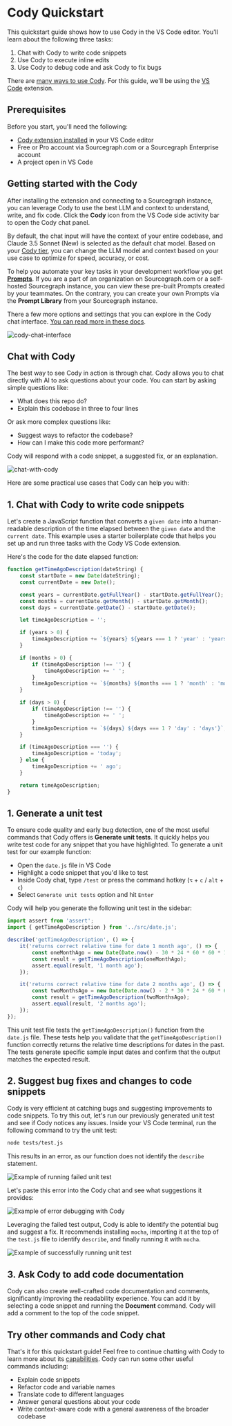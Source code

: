 # Cody Quickstart

<p className="subtitle">This quickstart guide shows how to use Cody in the VS Code editor. You'll learn about the following three tasks:</p>

1. Chat with Cody to write code snippets
2. Use Cody to execute inline edits
3. Use Cody to debug code and ask Cody to fix bugs

<Callout type="info">There are [many ways to use Cody](/cody/clients). For this guide, we'll be using the [VS Code](/cody/clients/install-vscode) extension.</Callout>

## Prerequisites

Before you start, you'll need the following:

- [Cody extension installed](/cody/clients/install-vscode) in your VS Code editor
- Free or Pro account via Sourcegraph.com or a Sourcegraph Enterprise account
- A project open in VS Code

## Getting started with the Cody

After installing the extension and connecting to a Sourcegraph instance, you can leverage Cody to use the best LLM and context to understand, write, and fix code. Click the **Cody** icon from the VS Code side activity bar to open the Cody chat panel.

By default, the chat input will have the context of your entire codebase, and Claude 3.5 Sonnet (New) is selected as the default chat model. Based on your [Cody tier](https://sourcegraph.com/pricing?product=cody), you can change the LLM model and context based on your use case to optimize for speed, accuracy, or cost.

To help you automate your key tasks in your development workflow you get **[Prompts](/cody/capabilities/commands)**. If you are a part of an organization on Sourcegraph.com or a self-hosted Sourcegraph instance, you can view these pre-built Prompts created by your teammates. On the contrary, you can create your own Prompts via the **Prompt Library** from your Sourcegraph instance.

There a few more options and settings that you can explore in the Cody chat interface. [You can read more in these docs](/cody/capabilities/chat).

![cody-chat-interface](https://storage.googleapis.com/sourcegraph-assets/Docs/cody-chat-interface-1124.png)

## Chat with Cody

The best way to see Cody in action is through chat. Cody allows you to chat directly with AI to ask questions about your code. You can start by asking simple questions like:

- What does this repo do?
- Explain this codebase in three to four lines

Or ask more complex questions like:

- Suggest ways to refactor the codebase?
- How can I make this code more performant?

Cody will respond with a code snippet, a suggested fix, or an explanation.

![chat-with-cody](https://storage.googleapis.com/sourcegraph-assets/Docs/chat-with-cody-1124.png)

Here are some practical use cases that Cody can help you with:

## 1. Chat with Cody to write code snippets

Let's create a JavaScript function that converts a `given date` into a human-readable description of the time elapsed between the `given date` and the `current date`. This example uses a starter boilerplate code that helps you set up and run three tasks with the Cody VS Code extension.

Here's the code for the date elapsed function:

```js
function getTimeAgoDescription(dateString) {
	const startDate = new Date(dateString);
	const currentDate = new Date();

	const years = currentDate.getFullYear() - startDate.getFullYear();
	const months = currentDate.getMonth() - startDate.getMonth();
	const days = currentDate.getDate() - startDate.getDate();

	let timeAgoDescription = '';

	if (years > 0) {
		timeAgoDescription += `${years} ${years === 1 ? 'year' : 'years'}`;
	}

	if (months > 0) {
		if (timeAgoDescription !== '') {
			timeAgoDescription += ' ';
		}
		timeAgoDescription += `${months} ${months === 1 ? 'month' : 'months'}`;
	}

	if (days > 0) {
		if (timeAgoDescription !== '') {
			timeAgoDescription += ' ';
		}
		timeAgoDescription += `${days} ${days === 1 ? 'day' : 'days'}`;
	}

	if (timeAgoDescription === '') {
		timeAgoDescription = 'today';
	} else {
		timeAgoDescription += ' ago';
	}

	return timeAgoDescription;
}
```

## 1. Generate a unit test

To ensure code quality and early bug detection, one of the most useful commands that Cody offers is **Generate unit tests**. It quickly helps you write test code for any snippet that you have highlighted. To generate a unit test for our example function:

- Open the `date.js` file in VS Code
- Highlight a code snippet that you'd like to test
- Inside Cody chat, type `/test` or press the command hotkey (`⌥` + `c` / `alt` + `c`)
- Select `Generate unit tests` option and hit `Enter`

Cody will help you generate the following unit test in the sidebar:

```js
import assert from 'assert';
import { getTimeAgoDescription } from '../src/date.js';

describe('getTimeAgoDescription', () => {
	it('returns correct relative time for date 1 month ago', () => {
		const oneMonthAgo = new Date(Date.now() - 30 * 24 * 60 * 60 * 1000).toISOString().split('T')[0];
		const result = getTimeAgoDescription(oneMonthAgo);
		assert.equal(result, '1 month ago');
	});

	it('returns correct relative time for date 2 months ago', () => {
		const twoMonthsAgo = new Date(Date.now() - 2 * 30 * 24 * 60 * 60 * 1000).toISOString().split('T')[0];
		const result = getTimeAgoDescription(twoMonthsAgo);
		assert.equal(result, '2 months ago');
	});
});

```

This unit test file tests the `getTimeAgoDescription()` function from the `date.js` file. These tests help you validate that the `getTimeAgoDescription()` function correctly returns the relative time descriptions for dates in the past. The tests generate specific sample input dates and confirm that the output matches the expected result.

## 2. Suggest bug fixes and changes to code snippets

Cody is very efficient at catching bugs and suggesting improvements to code snippets. To try this out, let's run our previously generated unit test and see if Cody notices any issues. Inside your VS Code terminal, run the following command to try the unit test:

```bash
node tests/test.js
```

This results in an error, as our function does not identify the `describe` statement.

![Example of running failed unit test ](https://storage.googleapis.com/sourcegraph-assets/Docs/cody-quickstart/unit-test-fail.png)

Let's paste this error into the Cody chat and see what suggestions it provides:

![Example of error debugging with Cody ](https://storage.googleapis.com/sourcegraph-assets/Docs/cody-quickstart/debug-with-cody.png)

Leveraging the failed test output, Cody is able to identify the potential bug and suggest a fix. It recommends installing `mocha`, importing it at the top of the `test.js` file to identify `describe`, and finally running it with `mocha`.

![Example of successfully running unit test ](https://storage.googleapis.com/sourcegraph-assets/Docs/cody-quickstart/passed-tests.png)

## 3. Ask Cody to add code documentation

Cody can also create well-crafted code documentation and comments, significantly improving the readability experience.
You can add it by selecting a code snippet and running the **Document** command. Cody will add a comment to the top of the code snippet.

## Try other commands and Cody chat

That's it for this quickstart guide! Feel free to continue chatting with Cody to learn more about its [capabilities](/cody/capabilities). Cody can run some other useful commands including:

- Explain code snippets
- Refactor code and variable names
- Translate code to different languages
- Answer general questions about your code
- Write context-aware code with a general awareness of the broader codebase
